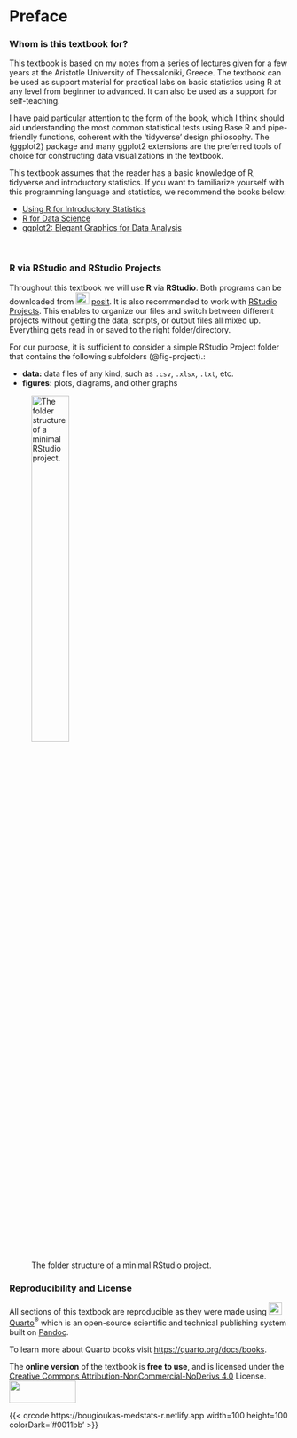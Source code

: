 # Preface {.unnumbered}

### Whom is this textbook for?

This textbook is based on my notes from a series of lectures given for a few years at the Aristotle University of Thessaloniki, Greece. The textbook can be used as support material for practical labs on basic statistics using R at any level from beginner to advanced. It can also be used as a support for self-teaching.

I have paid particular attention to the form of the book, which I think should aid understanding the most common statistical tests using Base R and pipe-friendly functions, coherent with the 'tidyverse' design philosophy. The {ggplot2} package and many ggplot2 extensions are the preferred tools of choice for constructing data visualizations in the textbook.

::: callout-tip
This textbook assumes that the reader has a basic knowledge of R, tidyverse and introductory statistics. If you want to familiarize yourself with this programming language and statistics, we recommend the books below:

-   [Using R for Introductory Statistics](https://www.routledge.com/Using-R-for-Introductory-Statistics/Verzani/p/book/9781466590731)
-   [R for Data Science](https://r4ds.had.co.nz/)
-   [ggplot2: Elegant Graphics for Data Analysis](https://ggplot2-book.org/)
:::

 

### R via RStudio and RStudio Projects

Throughout this textbook we will use **R** via **RStudio**. Both programs can be downloaded from ![](images/posit.png){width="24" height="22"} [posit](https://posit.co/download/rstudio-desktop/). It is also recommended to work with [RStudio Projects](https://support.posit.co/hc/en-us/articles/200526207-Using-RStudio-Projects). This enables to organize our files and switch between different projects without getting the data, scripts, or output files all mixed up. Everything gets read in or saved to the right folder/directory.

For our purpose, it is sufficient to consider a simple RStudio Project folder that contains the following subfolders (@fig-project).:

-   **data:** data files of any kind, such as `.csv`, `.xlsx`, `.txt`, etc.
-   **figures:** plots, diagrams, and other graphs

![The folder structure of a minimal RStudio project.](images/project.png){#fig-project width="40%"}

### Reproducibility and License

All sections of this textbook are reproducible as they were made using ![](images/quarto.png){width="24" height="22"} [Quarto](https://quarto.org/)^®^ which is an open-source scientific and technical publishing system built on [Pandoc](https://pandoc.org/).

To learn more about Quarto books visit <https://quarto.org/docs/books>.

The **online version** of the textbook is **free to use**, and is licensed under the [Creative Commons Attribution-NonCommercial-NoDerivs 4.0](https://creativecommons.org/licenses/by-nc-nd/4.0/) License. ![](images/license.png){width="120" height="40"}

{{< qrcode https://bougioukas-medstats-r.netlify.app width=100 height=100 colorDark='#0011bb' >}}
